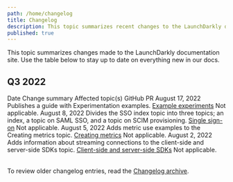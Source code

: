 ```yaml
---
path: /home/changelog
title: Changelog
description: This topic summarizes recent changes to the LaunchDarkly documentation.
published: true
---
```


This topic summarizes changes made to the LaunchDarkly documentation site. Use the table below to stay up to date on everything new in our docs.

## Q3 2022

<Table>
  <TableHeader>
    <TableHeadCell>Date</TableHeadCell>
    <TableHeadCell>Change summary</TableHeadCell>
    <TableHeadCell>Affected topic(s)</TableHeadCell>
    <TableHeadCell>GitHub PR</TableHeadCell>
  </TableHeader>
  <TableBody>
  <TableRow>
   <TableCell>August 17, 2022</TableCell>
   <TableCell>Publishes a guide with Experimentation examples.</TableCell>
   <TableCell><a href="/guides/experimentation/example-experiments">Example experiments</a></TableCell>
   <TableCell>Not applicable.</TableCell>
  </TableRow>
  <TableRow>
   <TableCell>August 8, 2022</TableCell>
   <TableCell>Divides the SSO index topic into three topics; an index, a topic on SAML SSO, and a topic on SCIM provisioning.</TableCell>
   <TableCell><a href="/home/account-security/sso">Single sign-on</a></TableCell>
   <TableCell>Not applicable.</TableCell>
  </TableRow>
  <TableRow> 
    <TableCell>August 5, 2022</TableCell>
    <TableCell>Adds metric use examples to the Creating metrics topic.</TableCell>
    <TableCell><a href="/home/creating-experiments/metrics">Creating metrics</a></TableCell>
    <TableCell>Not applicable.</TableCell>
  </TableRow>
  <TableRow>
    <TableCell>August 2, 2022</TableCell>
    <TableCell>Adds information about streaming connections to the client-side and server-side SDKs topic.</TableCell>
    <TableCell><a href="/sdk/concepts/client-side-server-side">Client-side and server-side SDKs</a></TableCell>
    <TableCell>Not applicable.</TableCell>
  </TableRow>
  </TableBody>
</Table>

To review older changelog entries, read the [Changelog archive](/home/changelog/archive).
